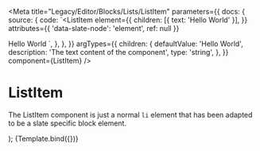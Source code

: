 
<Meta
  title="Legacy/Editor/Blocks/Lists/ListItem"
  parameters={{
    docs: {
      source: {
        code: `<ListItem
  element={{
    children: [{ text: 'Hello World' }],
  }}
  attributes={{ 'data-slate-node': 'element', ref: null }}
>
  Hello World
</ListItem>`,
      },
    },
  }}
  argTypes={{
    children: {
      defaultValue: 'Hello World',
      description: 'The text content of the component',
      type: 'string',
    },
  }}
  component={ListItem}
/>

# ListItem

The ListItem component is just a normal `li` element that has been adapted to be a slate specific block element.

  <UnorderedList>
    <ListItem {...args} />
  </UnorderedList>
);

<Canvas>
  <Story name="ListItem">{Template.bind({})}</Story>
</Canvas>

<Props story="ListItem" />
